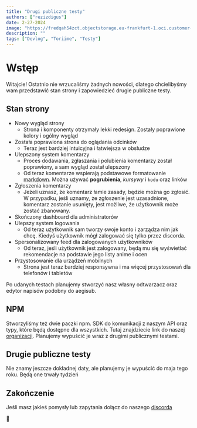 ```yaml
---
title: "Drugi publiczne testy"
authors: ["rezizdigus"]
date: 2-27-2024
image: "https://fredqah54zct.objectstorage.eu-frankfurt-1.oci.customer-oci.com/n/fredqah54zct/b/toriime/o/blog-1.jpg"
description: ""
tags: ["Devlog", "Toriime", "Testy"]
---
```


# Wstęp

Witajcie! Ostatnio nie wrzucaliśmy żadnych nowości, dlatego chcielibyśmy wam przedstawić stan strony i zapowiedzieć drugie publiczne testy.

## Stan strony

- Nowy wygląd strony
    - Strona i komponenty otrzymały lekki redesign. Zostały poprawione kolory i ogólny wygląd
- Została poprawiona strona do oglądania odcinków
    - Teraz jest bardziej intuicyjna i łatwiejsza w obsłudze
- Ulepszony system komentarzy
    - Proces dodawania, zgłaszania i polubienia komentarzy został poprawiony, a sam wygląd został ulepszony
    - Od teraz komentarze wspierają podstawowe formatowanie [markdown](https://www.markdownguide.org/basic-syntax/). Można używać **pogrubienia**, *kursywy* i `kodu` oraz linków
- Zgłoszenia komentarzy
    - Jeżeli uznasz, że komentarz łamie zasady, będzie można go zgłosić.
  W przypadku, jeśli uznamy, że zgłoszenie jest uzasadnione, komentarz zostanie usunięty, jest możliwe, że użytkownik może zostać zbanowany.
- Skończony dashboard dla administratorów
- Ulepszy system logowania
    - Od teraz użytkownik sam tworzy swoje konto i zarządza nim jak chcę. Kiedyś użytkownik mógł zalogować się tylko przez discorda.
- Spersonalizowany feed dla zalogowanych użytkowników
    - Od teraz, jeśli użytkownik jest zalogowany, będą mu się wyświetlać rekomendacje na podstawie jego listy anime i ocen
- Przystosowanie dla urządzeń mobilnych
    - Strona jest teraz bardziej responsywna i ma więcej przystosowań dla telefonów i tabletów

Po udanych testach planujemy stworzyć nasz własny odtwarzacz oraz edytor napisów podobny do aegisub.

## NPM
Stworzyliśmy też dwie paczki npm. SDK do komunikacji z naszym API oraz typy, które będą dostępne dla wszystkich.
Tutaj znajdziecie link do naszej [organizacji](https://www.npmjs.com/org/toriime).
Planujemy wypuścić je wraz z drugimi publicznymi testami.


## Drugie publiczne testy

Nie znamy jeszcze dokładnej daty, ale planujemy je wypuścić do maja tego roku. Będą one trwały tydzień

## Zakończenie

Jeśli masz jakieś pomysły lub zapytania dołącz do naszego [discorda](https://discord.gg/DbKuMPY2Mr)

💜